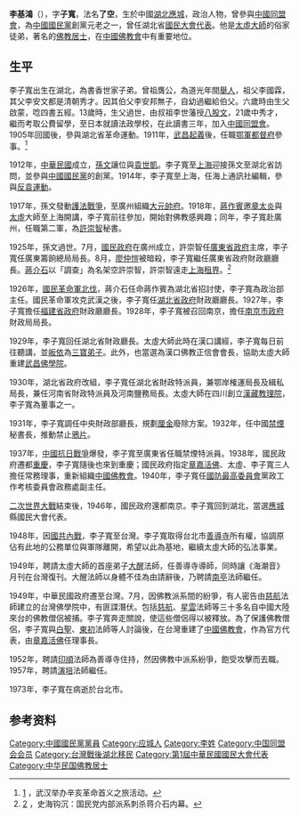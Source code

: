 '''李基鴻'''（{{bd|1882年||1973年|9月7日|}}），字'''子寬'''，法名'''了空'''，生於中國[[湖北|湖北]][[應城|應城]]，政治人物，曾參與[[中國同盟會|中國同盟會]]，為[[中國國民黨|中國國民黨]]創黨元老之一，曾任湖北省[[國民大會代表|國民大會代表]]。他是[[释太虚|太虛大師]]的俗家徒弟，著名的[[佛教|佛教]][[居士|居士]]，在[[中國佛教會|中國佛教會]]中有重要地位。

==生平==
李子寬出生在湖北，為書香世家子弟。曾祖膺公，為道光年間[[舉人|舉人]]，祖父李國霖，其父李安文都是清朝秀才。因其伯父李安邦無子，自幼過繼給伯父。六歲時由生父啟蒙，唸四書五經。13歲時，生父過世，由叔祖李世藩授[[八股文|八股文]]，21歲中秀才，繼而考取公費留學，至日本就讀法政學校，在此讀書三年，加入[[中國同盟會|中國同盟會]]。1905年回國後，參與湖北省革命運動。1911年，[[武昌起義|武昌起義]]後，任職[[鄂軍都督府|鄂軍都督府]]參事。<ref>[http://www.people.com.cn/GB/shenghuo/80/103/20011004/574953.html] {{Wayback|url=http://www.people.com.cn/GB/shenghuo/80/103/20011004/574953.html |date=20170412224505 }}，武汉举办辛亥革命首义之旅活动。</ref>

1912年，[[中華民國|中華民國]]成立，[[孫文|孫文]]讓位與[[袁世凱|袁世凱]]。李子寬至[[上海|上海]]迎接孫文至湖北省訪問，並參與[[中國國民黨|中國國民黨]]的創黨。1914年，李子寬至上海，任海上通訊社編輯，參與[[反袁運動|反袁運動]]。

1917年，孫文發動[[護法戰爭|護法戰爭]]，至廣州組織[[大元帥府|大元帥府]]。1918年，[[蔣作賓|蔣作賓]]邀[[章太炎|章太炎]]與[[太虛|太虛]]大師至上海開講，李子寬前往參加，開始對佛教感興趣；同年，李子寬赴廣州，任職第二軍，為[[許崇智|許崇智]]秘書。

1925年，孫文過世。7月，[[國民政府|國民政府]]在廣州成立，許崇智任[[廣東省政府|廣東省政府]]主席，李子寬任廣東籌餉總局局長。8月，[[廖仲愷|廖仲愷]]被暗殺，李子寬繼任廣東省政府財政廳廳長。[[蔣介石|蔣介石]]以「調查」為名架空許崇智，許崇智遠走[[上海租界|上海租界]]。<ref>[http://news.china.com/zh_cn/domestic/945/20020927/11336402_3.html] {{Wayback|url=http://news.china.com/zh_cn/domestic/945/20020927/11336402_3.html |date=20170413070848 }}，史海钩沉：国民党内部派系刺杀蒋介石内幕。</ref>	

1926年，[[國民革命軍北伐|國民革命軍北伐]]，蔣介石任命蔣作賓為湖北省招討使，李子寬為政治部主任。國民革命軍攻克武漢之後，李子寬任[[湖北省政府|湖北省政府]]財政廳廳長。1927年，李子寬擔任[[福建省政府|福建省政府]]財政廳廳長。1928年，李子寬被召回南京，擔任[[南京市政府_(中华民国)|南京市政府]]財政局局長。

1929年，李子寬回任湖北省財政廳長。太虛大師此時在漢口講經，李子寬每日前往聽講，並[[皈依|皈依]]為[[三寶弟子|三寶弟子]]。此外，也當選為漢口佛教正信會會長，協助太虛大師重建[[武昌佛學院|武昌佛學院]]。

1930年，湖北省政府改組，李子寬任湖北省財政特派員，兼鄂岸榷運局長及緝私局長，兼任河南省財政特派員及河南鹽務局長。太虛大師在四川創立[[漢藏教理院|漢藏教理院]]，李子寬為董事之一。

1931年，李子寬調任中央財政部廳長，規劃[[厘金|厘金]]廢除方案。1932年，任中國[[禁煙|禁煙]]秘書長，推動禁止[[鴉片|鴉片]]。

1937年，[[中國抗日戰爭|中國抗日戰爭]]爆發，李子寬至廣東省任職禁煙特派員。1938年，國民政府遷都[[重慶|重慶]]，李子寬隨後也來到重慶；國民政府指定[[羅桑般殿丹畢蓉梅|章嘉活佛]]、太虛、李子寬三人擔任常務理事，重新組織[[中國佛教會|中國佛教會]]。1940年，李子寬任[[國防最高委員會|國防最高委員會]]黨政工作考核委員會政務處副主任。

[[二次世界大戰|二次世界大戰]]結束後，1946年，國民政府還都南京。李子寬回到湖北，當選[[應城|應城]]縣國民大會代表。

1948年，因[[國共內戰|國共內戰]]，李子寬至台灣。李子寬取得台北市[[善導寺_(台北市)|善導寺]]所有權，協調原佔有此地的公務單位與軍隊離開，希望以此為基地，繼續太虛大師的弘法事業。

1949年，聘請太虛大師的首座弟子[[大醒|大醒]]法師，任善導寺導師，同時讓《海潮音》月刊在台灣復刊。大醒法師以身體不佳為由請辭後，乃聘請[[南亭|南亭]]法師繼任。

1949年，中華民國政府遷至台灣。7月，因佛教派系間的紛爭，有人密告由[[釋慈航|慈航]]法師建立的台灣佛學院中，有匪諜潛伏。包括[[釋慈航|慈航]]、[[釋星雲|星雲]]法師等三十多名自中國大陸來台的佛教僧侶被捕。李子寬奔走關說，使這些僧侶得以被釋放。為了保護佛教僧侶，李子寬與[[白聖|白聖]]、[[釋東初|東初]]法師等人討論後，在台灣重建了[[中國佛教會|中國佛教會]]，作為官方代表，由[[羅桑般殿丹畢蓉梅|章嘉活佛]]任理事長。

1952年，聘請[[印順|印順]]法師為善導寺住持，然因佛教中派系紛爭，飽受攻擊而去職。1957年，聘請[[演培|演培]]法師繼任。

1973年，李子寬在病逝於台北市。

== 参考资料 ==
<references />

{{DEFAULTSORT:Li李}}
[[Category:中國國民黨黨員|Category:中國國民黨黨員]]
[[Category:应城人|Category:应城人]]
[[Category:李姓|Category:李姓]]
[[Category:中国同盟会会员|Category:中国同盟会会员]]
[[Category:台灣戰後湖北移民|Category:台灣戰後湖北移民]]
[[Category:第1屆中華民國國民大會代表|Category:第1屆中華民國國民大會代表]]
[[Category:中华民国佛教居士|Category:中华民国佛教居士]]